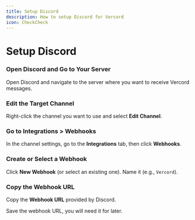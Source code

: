 ```yaml
---
title: Setup Discord
description: How to setup Discord for Vercord
icon: CheckCheck
---
```



# Setup Discord

<Steps>
<Step>

### Open Discord and Go to Your Server

Open Discord and navigate to the server where you want to receive Vercord
messages.

</Step>
<Step>

### Edit the Target Channel

Right-click the channel you want to use and select **Edit Channel**.

</Step>
<Step>

### Go to Integrations > Webhooks

In the channel settings, go to the **Integrations** tab, then click
**Webhooks**.

</Step>
<Step>

### Create or Select a Webhook

Click **New Webhook** (or select an existing one). Name it (e.g., `Vercord`).

</Step>
<Step>

### Copy the Webhook URL

Copy the **Webhook URL** provided by Discord.

<Callout>Save the webhook URL, you will need it for later.</Callout>

</Step>
</Steps>
